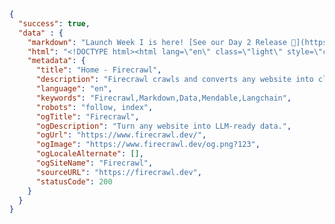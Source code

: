 
```json
{
  "success": true,
  "data" : {
    "markdown": "Launch Week I is here! [See our Day 2 Release 🚀](https://www.firecrawl.dev/blog/launch-week-i-day-2-doubled-rate-limits)[💥 Get 2 months free...",
    "html": "<!DOCTYPE html><html lang=\"en\" class=\"light\" style=\"color-scheme: light;\"><body class=\"__variable_36bd41 __variable_d7dc5d font-inter ...",
    "metadata": {
      "title": "Home - Firecrawl",
      "description": "Firecrawl crawls and converts any website into clean markdown.",
      "language": "en",
      "keywords": "Firecrawl,Markdown,Data,Mendable,Langchain",
      "robots": "follow, index",
      "ogTitle": "Firecrawl",
      "ogDescription": "Turn any website into LLM-ready data.",
      "ogUrl": "https://www.firecrawl.dev/",
      "ogImage": "https://www.firecrawl.dev/og.png?123",
      "ogLocaleAlternate": [],
      "ogSiteName": "Firecrawl",
      "sourceURL": "https://firecrawl.dev",
      "statusCode": 200
    }
  }
}
```
